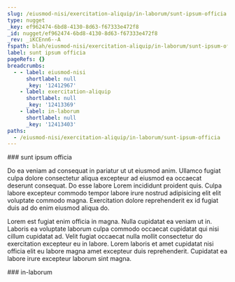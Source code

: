 ```yaml
---
slug: /eiusmod-nisi/exercitation-aliquip/in-laborum/sunt-ipsum-officia
type: nugget
_key: ef962474-6bd8-4130-8d63-f67333e472f8
_id: nugget/ef962474-6bd8-4130-8d63-f67333e472f8
_rev: _iKCEnn6--A
fspath: blah/eiusmod-nisi/exercitation-aliquip/in-laborum/sunt-ipsum-officia.md
label: sunt ipsum officia
pageRefs: {}
breadcrumbs:
  - - label: eiusmod-nisi
      shortlabel: null
      _key: '12412967'
    - label: exercitation-aliquip
      shortlabel: null
      _key: '12413369'
    - label: in-laborum
      shortlabel: null
      _key: '12413403'
paths:
  - /eiusmod-nisi/exercitation-aliquip/in-laborum/sunt-ipsum-officia
---
```


<NuggetArea>
<Nugget slug="/eiusmod-nisi/exercitation-aliquip/in-laborum/sunt-ipsum-officia" type="nugget" _key="ef962474-6bd8-4130-8d63-f67333e472f8" _id="nugget/ef962474-6bd8-4130-8d63-f67333e472f8" _rev="_iKCEnn6--A" fspath="blah/eiusmod-nisi/exercitation-aliquip/in-laborum/sunt-ipsum-officia.md" label="sunt ipsum officia" paths="/eiusmod-nisi/exercitation-aliquip/in-laborum/sunt-ipsum-officia">
<NuggetBody>
### sunt ipsum officia

Do ea veniam ad consequat in pariatur ut ut eiusmod anim. Ullamco fugiat culpa dolore consectetur aliqua excepteur ad eiusmod ea occaecat deserunt consequat. Do esse labore Lorem incididunt proident quis. Culpa labore excepteur commodo tempor labore irure nostrud adipisicing elit elit voluptate commodo magna. Exercitation dolore reprehenderit ex id fugiat duis ad do enim eiusmod aliqua do.

Lorem est fugiat enim officia in magna. Nulla cupidatat ea veniam ut in. Laboris ea voluptate laborum culpa commodo occaecat cupidatat qui nisi cillum cupidatat ad. Velit fugiat occaecat nulla mollit consectetur do exercitation excepteur eu in labore. Lorem laboris et amet cupidatat nisi officia elit eu labore magna amet excepteur duis reprehenderit. Cupidatat ea labore irure excepteur laborum sint magna.

</NuggetBody>
<Breadcrumbs>
<Crumbs>
<Crumb _key="12412967" label="eiusmod-nisi" /><Crumb _key="12413369" label="exercitation-aliquip" /><Crumb _key="12413403" label="in-laborum" />
</Crumbs>
</Breadcrumbs>
</Nugget>

<NuggetsInbound>
</NuggetsInbound>
<NuggetsOutbound>
</NuggetsOutbound>
</NuggetArea>
<PassagesInbound>
<Passage direction="inbound" type="passage" _key="12413403" _id="passage/12413403" _rev="_iKCEnn6---" label="in-laborum" passage="in-laborum" fspath="blah/eiusmod-nisi/exercitation-aliquip/in-laborum" paths="/eiusmod-nisi/exercitation-aliquip/in-laborum" slug="/eiusmod-nisi/exercitation-aliquip/in-laborum">
<NuggetBody>
### in-laborum

</NuggetBody>
<Breadcrumbs>
<Crumbs>
<Crumb _key="12412967" label="eiusmod-nisi" /><Crumb _key="12413369" label="exercitation-aliquip" />
</Crumbs>
</Breadcrumbs>
</Passage>

</PassagesInbound>
<PassagesOutbound>
</PassagesOutbound>